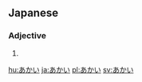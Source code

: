 ==Japanese==                             
===Adjective===
{{ja-adj|h|rom=akai|decl=い}}
# {{japdef|赤い|[[red]]}}

[[hu:あかい]]
[[ja:あかい]]
[[pl:あかい]]
[[sv:あかい]]